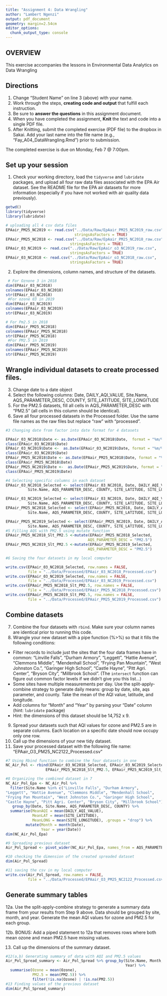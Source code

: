 ```yaml
---
title: "Assignment 4: Data Wrangling"
author: "Lambert Ngenzi"
output: pdf_document
geometry: margin=2.54cm
editor_options: 
  chunk_output_type: console
---
```


## OVERVIEW

This exercise accompanies the lessons in Environmental Data Analytics on Data Wrangling 

## Directions
1. Change "Student Name" on line 3 (above) with your name.
2. Work through the steps, **creating code and output** that fulfill each instruction.
3. Be sure to **answer the questions** in this assignment document.
4. When you have completed the assignment, **Knit** the text and code into a single PDF file.
5. After Knitting, submit the completed exercise (PDF file) to the dropbox in Sakai. Add your last name into the file name (e.g., "Fay_A04_DataWrangling.Rmd") prior to submission.

The completed exercise is due on Monday, Feb 7 @ 7:00pm.

## Set up your session 
1. Check your working directory, load the `tidyverse` and `lubridate` packages, and upload all four raw data files associated with the EPA Air dataset. See the README file for the EPA air datasets for more information (especially if you have not worked with air quality data previously). 
```r
getwd()
library(tidyverse)
library(lubridate)

# uploading all 4 csv data files 
EPAair_PM25_NC2019 <- read.csv("../Data/Raw/EpAair_PM25_NC2019_raw.csv",
                               stringsAsFactors = TRUE)
EPAair_PM25_NC2018 <- read.csv("../Data/Raw/EpAair_PM25_NC2018_raw.csv", 
                             stringsAsFactors = TRUE)
EPAair_03_NC2019 <- read.csv("../Data/Raw/EpAair_o3_NC2019_raw.csv",
                             stringsAsFactors = TRUE)
EPAair_03_NC2018 <- read.csv("../Data/Raw/EpAair_o3_NC2018_raw.csv",
                             stringsAsFactors = TRUE)

```


2. Explore the dimensions, column names, and structure of the datasets. 

```r
 # For Oznone 3 in 2018
dim(EPAair_03_NC2018)
colnames(EPAair_03_NC2018)
str(EPAair_03_NC2018)
 #For ozone 03 in 2019
dim(EPAair_03_NC2019)
colnames(EPAair_03_NC2019)
str(EPAair_03_NC2019)

# For Pm2.5 in 2018
dim(EPAair_PM25_NC2018)
colnames(EPAair_PM25_NC2018)
str(EPAair_PM25_NC2018)
 #For PM2.5 in 2019
dim(EPAair_PM25_NC2019)
colnames(EPAair_PM25_NC2019)
str(EPAair_PM25_NC2019)
```

## Wrangle individual datasets to create processed files.
3. Change date to a date object
4. Select the following columns: Date, DAILY_AQI_VALUE, Site.Name, AQS_PARAMETER_DESC, COUNTY, SITE_LATITUDE, SITE_LONGITUDE
5. For the PM2.5 datasets, fill all cells in AQS_PARAMETER_DESC with "PM2.5" (all cells in this column should be identical).
6. Save all four processed datasets in the Processed folder. Use the same file names as the raw files but replace "raw" with "processed".

```r
#3 Changing date from factor into date format for 4 datasets

EPAair_03_NC2018$Date <- as.Date(EPAair_03_NC2018$Date,  format = "%m/%d/%Y")
class(EPAair_03_NC2018$Date)
EPAair_03_NC2019$Date <-  as.Date(EPAair_03_NC2019$Date, format = "%m/%d/%Y")
class(EPAair_03_NC2019$Date)
EPAair_PM25_NC2018$Date <- as.Date(EPAair_PM25_NC2018$Date, format = "%m/%d/%Y")
class(EPAair_PM25_NC2018$Date)
EPAair_PM25_NC2019$Date <-  as.Date(EPAair_PM25_NC2019$Date, format = "%m/%d/%Y")
class(EPAair_PM25_NC2019$Date)

#4 Selecting specific columns in each dataset
EPAair_03_NC2018_Selected <- select(EPAair_03_NC2018, Date, DAILY_AQI_VALUE, 
          Site.Name, AQS_PARAMETER_DESC, COUNTY, SITE_LATITUDE, SITE_LONGITUDE)

EPAair_03_NC2019_Selected <- select(EPAair_03_NC2019, Date, DAILY_AQI_VALUE,
          Site.Name, AQS_PARAMETER_DESC, COUNTY, SITE_LATITUDE, SITE_LONGITUDE)
EPAair_PM25_NC2018_Selected <- select(EPAair_PM25_NC2018, Date, DAILY_AQI_VALUE, 
          Site.Name, AQS_PARAMETER_DESC, COUNTY, SITE_LATITUDE, SITE_LONGITUDE) 

EPAair_PM25_NC2019_Selected <- select(EPAair_PM25_NC2019, Date, DAILY_AQI_VALUE, 
          Site.Name, AQS_PARAMETER_DESC, COUNTY, SITE_LATITUDE, SITE_LONGITUDE)
#5 Filling AQS with PM2.5 using mutate function
EPAair_PM25_NC2018_Slt_PM2.5 <-mutate(EPAair_PM25_NC2018_Selected, 
                                     AQS_PARAMETER_DESC = "PM2.5")
EPAair_PM25_NC2019_Slt_PM2.5 <-mutate(EPAair_PM25_NC2019_Selected, 
                                     AQS_PARAMETER_DESC = "PM2.5")

#6 Saving the four datasets in my local computer

write.csv(EPAair_03_NC2018_Selected, row.names = FALSE,
          file = "../Data/Processed/EPAair_03_NC2018_Processed.csv")
write.csv(EPAair_03_NC2019_Selected, row.names = FALSE,
          file = "../Data/Processed/EPAair_03_NC2019_Processed.csv")
write.csv(EPAair_PM25_NC2018_Slt_PM2.5, row.names = FALSE,
          file = "../Data/Processed/EPAair_PM25_NC2018_Processed.csv")
write.csv(EPAair_PM25_NC2019_Slt_PM2.5, row.names = FALSE,
          file = "../Data/Processed/EPAair_PM25_NC2019_Processed.csv")
```


## Combine datasets
7. Combine the four datasets with `rbind`. Make sure your column names are identical prior to running this code. 
8. Wrangle your new dataset with a pipe function (%>%) so that it fills the following conditions: 

* Filter records to include just the sites that the four data frames have in common: "Linville Falls", "Durham Armory", "Leggett", "Hattie Avenue", "Clemmons Middle", "Mendenhall School", "Frying Pan Mountain", "West Johnston Co.", "Garinger High School", "Castle Hayne", "Pitt Agri. Center", "Bryson City", "Millbrook School". (The `intersect` function can figure out common factor levels if we didn't give you this list...)
* Some sites have multiple measurements per day. Use the split-apply-combine strategy to generate daily means: group by date, site, aqs parameter, and county. Take the mean of the AQI value, latitude, and longitude.
* Add columns for "Month" and "Year" by parsing your "Date" column (hint: `lubridate` package)
* Hint: the dimensions of this dataset should be 14,752 x 9.

9. Spread your datasets such that AQI values for ozone and PM2.5 are in separate columns. Each location on a specific date should now occupy only one row.
10. Call up the dimensions of your new tidy dataset.
11. Save your processed dataset with the following file name: "EPAair_O3_PM25_NC2122_Processed.csv"

```r
#7 Using Rbind function to combine the four datasets in one 
NC_Air_Pol <- rbind(EPAair_03_NC2018_Selected, EPAair_03_NC2019_Selected,
                  EPAair_PM25_NC2018_Slt_PM2.5, EPAair_PM25_NC2019_Slt_PM2.5)

#8 Organizing the combined dataset in 7 
NC_Air_Pol_Epa <- NC_Air_Pol %>% 
  filter(Site.Name %in% c("Linville Falls", "Durham Armory",
"Leggett", "Hattie Avenue", "Clemmons Middle", "Mendenhall School",
"Frying Pan Mountain", "West Johnston Co.", "Garinger High School",
"Castle Hayne", "Pitt Agri. Center", "Bryson City", "Millbrook School")) %>% 
   group_by(Date, Site.Name, AQS_PARAMETER_DESC, COUNTY) %>% 
  summarise(MeanAQI = mean(DAILY_AQI_VALUE), 
            MeanLAT = mean(SITE_LATITUDE),
            MeanLONG = mean(SITE_LONGITUDE), .groups = "drop") %>% 
         mutate(Month = month(Date),
                Year = year(Date))
dim(NC_Air_Pol_Epa)

#9 Spreading previous dataset 
Air_Pol_Spread <- pivot_wider(NC_Air_Pol_Epa, names_from = AQS_PARAMETER_DESC, values_from = MeanAQI)

#10 checking the dimension of the created spreaded dataset
dim(Air_Pol_Spread)

#11 saving the csv in my local computer 
write.csv(Air_Pol_Spread, row.names = FALSE,
          file = "../Data/Processed/EPAair_O3_PM25_NC2122_Processed.csv")
```


## Generate summary tables
12a. Use the split-apply-combine strategy to generate a summary data frame from your results from Step 9 above. Data should be grouped by site, month, and year. Generate the mean AQI values for ozone and PM2.5 for each group. 

12b. BONUS: Add a piped statement to 12a that removes rows where both mean ozone and mean PM2.5 have missing values. 

13. Call up the dimensions of the summary dataset.


```r
#12(a,b) Generating summary of data with AQI and PM2.5 values 
Air_Pol_Spread_summary <- Air_Pol_Spread %>% group_by(Site.Name, Month,
                                                      Year) %>% 
  summarise(Ozone = mean(Ozone),
            PM2.5 = mean(PM2.5)) %>% 
            filter(!is.na(Ozone) | !is.na(PM2.5))
#13 Finding values of the previous dataset
dim(Air_Pol_Spread_summary)

```

 
